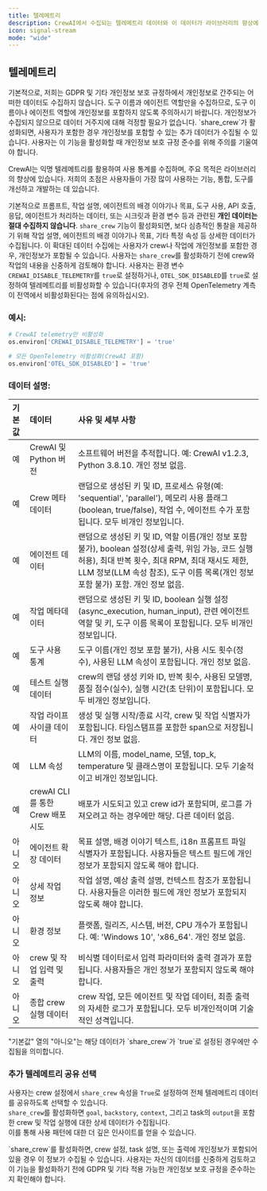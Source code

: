 ```yaml
---
title: 텔레메트리
description: CrewAI에서 수집되는 텔레메트리 데이터와 이 데이터가 라이브러리의 향상에 어떻게 기여하는지 이해합니다.
icon: signal-stream
mode: "wide"
---
```


## 텔레메트리

<Note>
    기본적으로, 저희는 GDPR 및 기타 개인정보 보호 규정하에서 개인정보로 간주되는 어떠한 데이터도 수집하지 않습니다.
    도구 이름과 에이전트 역할만을 수집하므로, 도구 이름이나 에이전트 역할에 개인정보를 포함하지 않도록 주의하시기 바랍니다.
	개인정보가 수집되지 않으므로 데이터 거주지에 대해 걱정할 필요가 없습니다.
	`share_crew`가 활성화되면, 사용자가 포함한 경우 개인정보를 포함할 수 있는 추가 데이터가 수집될 수 있습니다.
    사용자는 이 기능을 활성화할 때 개인정보 보호 규정 준수를 위해 주의를 기울여야 합니다.
</Note>

CrewAI는 익명 텔레메트리를 활용하여 사용 통계를 수집하며, 주요 목적은 라이브러리의 향상에 있습니다.
저희의 초점은 사용자들이 가장 많이 사용하는 기능, 통합, 도구를 개선하고 개발하는 데 있습니다.

기본적으로 프롬프트, 작업 설명, 에이전트의 배경 이야기나 목표, 도구 사용, API 호출, 응답, 에이전트가 처리하는 데이터, 또는 시크릿과 환경 변수 등과 관련된 **개인 데이터는 절대 수집하지 않습니다**.
`share_crew` 기능이 활성화되면, 보다 심층적인 통찰을 제공하기 위해 작업 설명, 에이전트의 배경 이야기나 목표, 기타 특정 속성 등 상세한 데이터가 수집됩니다.
이 확대된 데이터 수집에는 사용자가 crew나 작업에 개인정보를 포함한 경우, 개인정보가 포함될 수 있습니다.
사용자는 `share_crew`를 활성화하기 전에 crew와 작업의 내용을 신중하게 검토해야 합니다.
사용자는 환경 변수 `CREWAI_DISABLE_TELEMETRY`를 `true`로 설정하거나, `OTEL_SDK_DISABLED`를 `true`로 설정하여 텔레메트리를 비활성화할 수 있습니다(후자의 경우 전체 OpenTelemetry 계측이 전역에서 비활성화된다는 점에 유의하십시오).

### 예시:
```python
# CrewAI telemetry만 비활성화
os.environ['CREWAI_DISABLE_TELEMETRY'] = 'true'

# 모든 OpenTelemetry 비활성화(CrewAI 포함)
os.environ['OTEL_SDK_DISABLED'] = 'true'
```

### 데이터 설명:
| 기본값 | 데이터                                      | 사유 및 세부 사항                                                                                                       |
|:--------|:-------------------------------------------|:----------------------------------------------------------------------------------------------------------------------|
| 예      | CrewAI 및 Python 버전                      | 소프트웨어 버전을 추적합니다. 예: CrewAI v1.2.3, Python 3.8.10. 개인 정보 없음. |
| 예      | Crew 메타데이터                            | 랜덤으로 생성된 키 및 ID, 프로세스 유형(예: 'sequential', 'parallel'), 메모리 사용 플래그(boolean, true/false), 작업 수, 에이전트 수가 포함됩니다. 모두 비개인 정보입니다. |
| 예      | 에이전트 데이터                            | 랜덤으로 생성된 키 및 ID, 역할 이름(개인 정보 포함 불가), boolean 설정(상세 출력, 위임 가능, 코드 실행 허용), 최대 반복 횟수, 최대 RPM, 최대 재시도 제한, LLM 정보(LLM 속성 참조), 도구 이름 목록(개인 정보 포함 불가) 포함. 개인 정보 없음. |
| 예      | 작업 메타데이터                            | 랜덤으로 생성된 키 및 ID, boolean 실행 설정(async_execution, human_input), 관련 에이전트 역할 및 키, 도구 이름 목록이 포함됩니다. 모두 비개인 정보입니다. |
| 예      | 도구 사용 통계                             | 도구 이름(개인 정보 포함 불가), 사용 시도 횟수(정수), 사용된 LLM 속성이 포함됩니다. 개인 정보 없음. |
| 예      | 테스트 실행 데이터                         | crew의 랜덤 생성 키와 ID, 반복 횟수, 사용된 모델명, 품질 점수(실수), 실행 시간(초 단위)이 포함됩니다. 모두 비개인 정보입니다. |
| 예      | 작업 라이프사이클 데이터                   | 생성 및 실행 시작/종료 시각, crew 및 작업 식별자가 포함됩니다. 타임스탬프를 포함한 span으로 저장됩니다. 개인 정보 없음. |
| 예      | LLM 속성                                  | LLM의 이름, model_name, 모델, top_k, temperature 및 클래스명이 포함됩니다. 모두 기술적이고 비개인 정보입니다. |
| 예      | crewAI CLI를 통한 Crew 배포 시도           | 배포가 시도되고 있고 crew id가 포함되며, 로그를 가져오려고 하는 경우에만 해당. 다른 데이터 없음. |
| 아니오  | 에이전트 확장 데이터                      | 목표 설명, 배경 이야기 텍스트, i18n 프롬프트 파일 식별자가 포함됩니다. 사용자들은 텍스트 필드에 개인 정보가 포함되지 않도록 해야 합니다. |
| 아니오  | 상세 작업 정보                            | 작업 설명, 예상 출력 설명, 컨텍스트 참조가 포함됩니다. 사용자들은 이러한 필드에 개인 정보가 포함되지 않도록 해야 합니다. |
| 아니오  | 환경 정보                                 | 플랫폼, 릴리즈, 시스템, 버전, CPU 개수가 포함됩니다. 예: 'Windows 10', 'x86_64'. 개인 정보 없음. |
| 아니오  | crew 및 작업 입력 및 출력                  | 비식별 데이터로서 입력 파라미터와 출력 결과가 포함됩니다. 사용자들은 개인 정보가 포함되지 않도록 해야 합니다. |
| 아니오  | 종합 crew 실행 데이터                      | crew 작업, 모든 에이전트 및 작업 데이터, 최종 출력의 자세한 로그가 포함됩니다. 모두 비개인적이며 기술적인 성격입니다. |

<Note>
    "기본값" 열의 "아니오"는 해당 데이터가 `share_crew`가 `true`로 설정된 경우에만 수집됨을 의미합니다.
</Note>

### 추가 텔레메트리 공유 선택

사용자는 crew 설정에서 `share_crew` 속성을 `True`로 설정하여 전체 텔레메트리 데이터를 공유하도록 선택할 수 있습니다.  
`share_crew`를 활성화하면 `goal`, `backstory`, `context`, 그리고 task의 `output`을 포함한 crew 및 작업 실행에 대한 상세 데이터가 수집됩니다.  
이를 통해 사용 패턴에 대한 더 깊은 인사이트를 얻을 수 있습니다.

<Warning>
    `share_crew`를 활성화하면, crew 설정, task 설명, 또는 출력에 개인정보가 포함되어 있을 경우 이 정보가 수집될 수 있습니다.  
    사용자는 자신의 데이터를 신중하게 검토하고 이 기능을 활성화하기 전에 GDPR 및 기타 적용 가능한 개인정보 보호 규정을 준수하는지 확인해야 합니다.
</Warning>